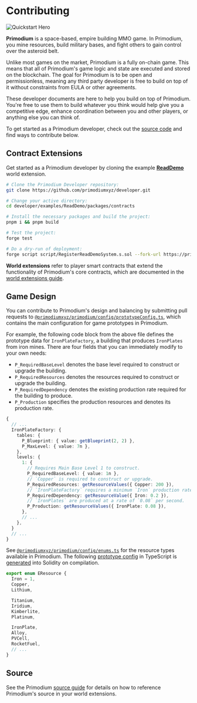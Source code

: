 # Contributing

![Quickstart Hero](../public/quickstart-hero-11.png)

**Primodium** is a space-based, empire building MMO game. In Primodium, you mine
resources, build military bases, and fight others to gain control over the
asteroid belt.

Unlike most games on the market, Primodium is a fully on-chain game. This means
that all of Primodium's game logic and state are executed and stored on the
blockchain. The goal for Primodium is to be open and permissionless, meaning any
third party developer is free to build on top of it without constraints from
EULA or other agreements.

These developer documents are here to help you build on top of Primodium. You're
free to use them to build whatever you think would help give you a competitive
edge, enhance coordination between you and other players, or anything else you
can think of.

To get started as a Primodium developer, check out the
[source code](./overview-source.mdx) and find ways to contribute below.

## Contract Extensions

Get started as a Primodium developer by cloning the example
[**ReadDemo**](./examples/readdemo.mdx) world extension.

```bash showLineNumbers copy
# Clone the Primodium Developer repository:
git clone https://github.com/primodiumxyz/developer.git

# Change your active directory:
cd developer/examples/ReadDemo/packages/contracts

# Install the necessary packages and build the project:
pnpm i && pnpm build

# Test the project:
forge test

# Do a dry-run of deployment:
forge script script/RegisterReadDemoSystem.s.sol --fork-url https://primodium-sepolia.rpc.caldera.xyz/http
```

**World extensions** refer to player smart contracts that extend the
functionality of Primodium's core contracts, which are documented in the
[world extensions guide](./world-extension.mdx).

## Game Design

You can contribute to Primodium's design and balancing by submitting pull
requests to
[`@primodiumxyz/primodium/config/prototypeConfig.ts`](https://github.com/primodiumxyz/primodium/blob/main/packages/contracts/config/prototypeConfig.ts),
which contains the main configuration for game prototypes in Primodium.

For example, the following code block from the above file defines the prototype
data for `IronPlateFactory`, a building that produces `IronPlates` from iron
mines. There are four fields that you can immediately modify to your own needs:

- `P_RequiredBaseLevel` denotes the base level required to construct or upgrade
  the building.
- `P_RequiredResources` denotes the resources required to construct or upgrade
  the building.
- `P_RequiredDependency` denotes the existing production rate required for the
  building to produce.
- `P_Production` specifies the production resources and denotes its production
  rate.

```ts filename="@primodiumxyz/primodium/config/prototypeConfig.ts#L510-L560" showLineNumbers {10-17}
{
  // ...
  IronPlateFactory: {
    tables: {
      P_Blueprint: { value: getBlueprint(2, 2) },
      P_MaxLevel: { value: 7n },
    },
    levels: {
      1: {
        // Requires Main Base Level 1 to construct.
        P_RequiredBaseLevel: { value: 1n },
        // `Copper` is required to construct or upgrade.
        P_RequiredResources: getResourceValues({ Copper: 200 }),
        // `IronPlateFactory` requires a minimum `Iron` production rate of `0.2` per second to produce `IronPlates`.
        P_RequiredDependency: getResourceValue({ Iron: 0.2 }),
        // `IronPlates` are produced at a rate of `0.08` per second.
        P_Production: getResourceValues({ IronPlate: 0.08 }),
      },
      // ...
    },
  }
  // ...
}
```

See
[`@primodiumxyz/primodium/config/enums.ts`](https://github.com/primodiumxyz/primodium/blob/main/packages/contracts/config/enums.ts#L39-L66)
for the resource types available in Primodium. The following
[prototype config](./overview-source/configuration.mdx) in TypeScript is
[generated](./overview-source/generation.mdx) into Solidity on compilation.

```ts filename="@primodiumxyz/primodium/config/enums.ts#L39-L66" showLineNumbers
export enum EResource {
  Iron = 1,
  Copper,
  Lithium,

  Titanium,
  Iridium,
  Kimberlite,
  Platinum,

  IronPlate,
  Alloy,
  PVCell,
  RocketFuel,
  // ...
}
```

## Source

See the Primodium [source guide](./overview-source.mdx) for details on how to
reference Primodium's source in your world extensions.

